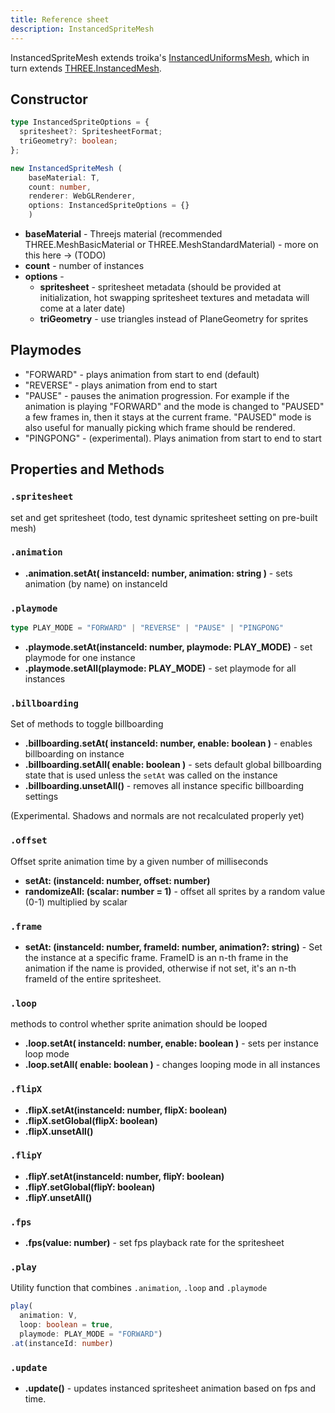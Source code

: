 ```yaml
---
title: Reference sheet
description: InstancedSpriteMesh
---
```


InstancedSpriteMesh extends troika's [InstancedUniformsMesh](https://protectwise.github.io/troika/three-instanced-uniforms-mesh/), 
which in turn extends [THREE.InstancedMesh](https://threejs.org/docs/?q=instance#api/en/objects/InstancedMesh). 

## Constructor
```ts
type InstancedSpriteOptions = {
  spritesheet?: SpritesheetFormat;
  triGeometry?: boolean;  
};

new InstancedSpriteMesh ( 
    baseMaterial: T,
    count: number,
    renderer: WebGLRenderer,
    options: InstancedSpriteOptions = {}
    )
```

- **baseMaterial** - Threejs material (recommended THREE.MeshBasicMaterial or THREE.MeshStandardMaterial) - more on this here -> (TODO)
- **count** - number of instances
- **options** -
  - **spritesheet** - spritesheet metadata (should be provided at initialization, hot swapping spritesheet textures and metadata will come at a later date)
  - **triGeometry** - use triangles instead of PlaneGeometry for sprites

## Playmodes
- "FORWARD" - plays animation from start to end (default)
- "REVERSE" - plays animation from end to start
- "PAUSE" - pauses the animation progression. For example if the animation is playing "FORWARD" and the mode is changed to "PAUSED" a few frames in, then it stays at the current frame. "PAUSED" mode is also useful for manually picking which frame should be rendered.
- "PINGPONG" - (experimental). Plays animation from start to end to start

## Properties and Methods

### `.spritesheet`
set and get spritesheet (todo, test dynamic spritesheet setting on pre-built mesh)

### `.animation`  
  - **.animation.setAt( instanceId: number, animation: string )** - sets animation (by name) on instanceId  

### `.playmode` 

```ts
type PLAY_MODE = "FORWARD" | "REVERSE" | "PAUSE" | "PINGPONG"

```

- **.playmode.setAt(instanceId: number, playmode: PLAY_MODE)** - set playmode for one instance
- **.playmode.setAll(playmode: PLAY_MODE)** - set playmode for all instances

### `.billboarding`
  Set of methods to toggle billboarding
  - **.billboarding.setAt( instanceId: number, enable: boolean )** - enables billboarding on instance
  - **.billboarding.setAll( enable: boolean )** - sets default global billboarding state that is used unless the `setAt` was called on the instance
  - **.billboarding.unsetAll()** - removes all instance specific billboarding settings
 
 (Experimental. Shadows and normals are not recalculated properly yet)

### `.offset`
  Offset sprite animation time by a given number of milliseconds
  - **setAt: (instanceId: number, offset: number)** 
  - **randomizeAll: (scalar: number = 1)** - offset all sprites by a random value (0-1) multiplied by scalar

### `.frame`  
  - **setAt: (instanceId: number, frameId: number, animation?: string)** - Set the instance at a specific frame. FrameID is an n-th frame in the animation if the name is provided, otherwise if not set, it's an n-th frameId of the entire spritesheet.

### `.loop`
  methods to control whether sprite animation should be looped
  - **.loop.setAt( instanceId: number, enable: boolean )** - sets per instance loop mode
  - **.loop.setAll( enable: boolean )** - changes looping mode in all instances


### `.flipX`
  - **.flipX.setAt(instanceId: number, flipX: boolean)**
  - **.flipX.setGlobal(flipX: boolean)**
  - **.flipX.unsetAll()**

### `.flipY`
  - **.flipY.setAt(instanceId: number, flipY: boolean)**
  - **.flipY.setGlobal(flipY: boolean)**
  - **.flipY.unsetAll()**

### `.fps`
 - **.fps(value: number)** - set fps playback rate for the spritesheet


### `.play`
Utility function that combines `.animation`, `.loop` and `.playmode`
```ts
play(
  animation: V, 
  loop: boolean = true, 
  playmode: PLAY_MODE = "FORWARD")
.at(instanceId: number)

```


### `.update`
 - **.update()** - updates instanced spritesheet animation based on fps and time.
